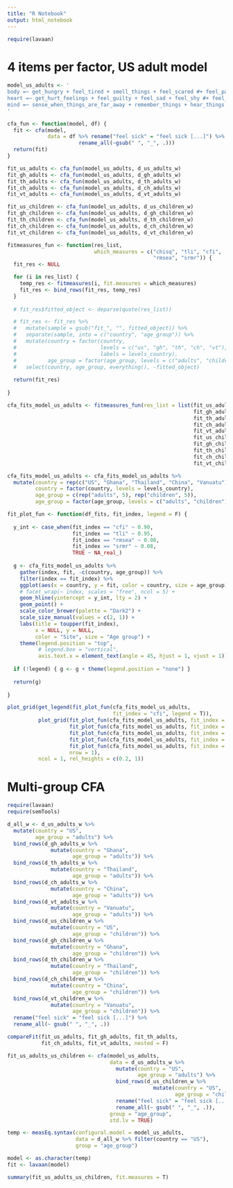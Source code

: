 ```yaml
---
title: "R Notebook"
output: html_notebook
---
```


```r
require(lavaan)
```

# 4 items per factor, US adult model

```r
model_us_adults <- '
body =~ get_hungry + feel_tired + smell_things + feel_scared #+ feel_pain + feel_sick
heart =~ get_hurt_feelings + feel_guilty + feel_sad + feel_shy #+ feel_proud + feel_love
mind =~ sense_when_things_are_far_away + remember_things + hear_things + choose_what_to_do
'
```

```r
cfa_fun <- function(model, df) {
  fit <- cfa(model, 
             data = df %>% rename("feel sick" = "feel sick [...]") %>%
                       rename_all(~gsub(" ", "_", .)))
  return(fit)
}
```

```r
fit_us_adults <- cfa_fun(model_us_adults, d_us_adults_w)
fit_gh_adults <- cfa_fun(model_us_adults, d_gh_adults_w)
fit_th_adults <- cfa_fun(model_us_adults, d_th_adults_w)
fit_ch_adults <- cfa_fun(model_us_adults, d_ch_adults_w)
fit_vt_adults <- cfa_fun(model_us_adults, d_vt_adults_w)
```

```r
fit_us_children <- cfa_fun(model_us_adults, d_us_children_w)
fit_gh_children <- cfa_fun(model_us_adults, d_gh_children_w)
fit_th_children <- cfa_fun(model_us_adults, d_th_children_w)
fit_ch_children <- cfa_fun(model_us_adults, d_ch_children_w)
fit_vt_children <- cfa_fun(model_us_adults, d_vt_children_w)
```

```r
fitmeasures_fun <- function(res_list, 
                            which_measures = c("chisq", "tli", "cfi", 
                                               "rmsea", "srmr")) {
  fit_res <- NULL

  for (i in res_list) {
    temp_res <- fitmeasures(i, fit.measures = which_measures)
    fit_res <- bind_rows(fit_res, temp_res)
  }
  
  # fit_res$fitted_object <- deparse(quote(res_list))

  # fit_res <- fit_res %>%
  #   mutate(sample = gsub("fit_", "", fitted_object)) %>%
  #   separate(sample, into = c("country", "age_group")) %>%
  #   mutate(country = factor(country,
  #                           levels = c("us", "gh", "th", "ch", "vt"),
  #                           labels = levels_country),
  #          age_group = factor(age_group, levels = c("adults", "children"))) %>%
  #   select(country, age_group, everything(), -fitted_object)
  
  return(fit_res)
  
}
```

```r
cfa_fits_model_us_adults <- fitmeasures_fun(res_list = list(fit_us_adults,
                                                            fit_gh_adults,
                                                            fit_th_adults,
                                                            fit_ch_adults,
                                                            fit_vt_adults,
                                                            fit_us_children,
                                                            fit_gh_children,
                                                            fit_th_children,
                                                            fit_ch_children,
                                                            fit_vt_children))
```

```r
cfa_fits_model_us_adults <- cfa_fits_model_us_adults %>%
  mutate(country = rep(c("US", "Ghana", "Thailand", "China", "Vanuatu"), 2),
         country = factor(country, levels = levels_country),
         age_group = c(rep("adults", 5), rep("children", 5)),
         age_group = factor(age_group, levels = c("adults", "children")))
```

```r
fit_plot_fun <- function(df_fits, fit_index, legend = F) {
  
  y_int <- case_when(fit_index == "cfi" ~ 0.90,
                     fit_index == "tli" ~ 0.95,
                     fit_index == "rmsea" ~ 0.08,
                     fit_index == "srmr" ~ 0.08,
                     TRUE ~ NA_real_)
  
  g <- cfa_fits_model_us_adults %>%
    gather(index, fit, -c(country, age_group)) %>%
    filter(index == fit_index) %>%
    ggplot(aes(x = country, y = fit, color = country, size = age_group)) +
    # facet_wrap(~ index, scales = "free", ncol = 5) + 
    geom_hline(yintercept = y_int, lty = 2) +
    geom_point() +
    scale_color_brewer(palette = "Dark2") +
    scale_size_manual(values = c(2, 1)) +
    labs(title = toupper(fit_index),
         x = NULL, y = NULL,
         color = "Site", size = "Age group") +
    theme(legend.position = "top",
          # legend.box = "vertical",
          axis.text.x = element_text(angle = 45, hjust = 1, vjust = 1))
  
  if (!legend) { g <- g + theme(legend.position = "none") }
  
  return(g)
  
}
```

```r
plot_grid(get_legend(fit_plot_fun(cfa_fits_model_us_adults, 
                                  fit_index = "cfi", legend = T)),
          plot_grid(fit_plot_fun(cfa_fits_model_us_adults, fit_index = "chisq"),
                    fit_plot_fun(cfa_fits_model_us_adults, fit_index = "cfi"),
                    fit_plot_fun(cfa_fits_model_us_adults, fit_index = "tli"),
                    fit_plot_fun(cfa_fits_model_us_adults, fit_index = "rmsea"),
                    fit_plot_fun(cfa_fits_model_us_adults, fit_index = "srmr"),
                    nrow = 1),
          ncol = 1, rel_heights = c(0.2, 1))
```


# Multi-group CFA

```r
require(lavaan)
require(semTools)
```

```r
d_all_w <- d_us_adults_w %>%
  mutate(country = "US", 
         age_group = "adults") %>%
  bind_rows(d_gh_adults_w %>%
              mutate(country = "Ghana", 
                     age_group = "adults")) %>%
  bind_rows(d_th_adults_w %>%
              mutate(country = "Thailand", 
                     age_group = "adults")) %>%
  bind_rows(d_ch_adults_w %>%
              mutate(country = "China", 
                     age_group = "adults")) %>%
  bind_rows(d_vt_adults_w %>%
              mutate(country = "Vanuatu", 
                     age_group = "adults")) %>%
  bind_rows(d_us_children_w %>%
              mutate(country = "US", 
                     age_group = "children")) %>%
  bind_rows(d_gh_children_w %>%
              mutate(country = "Ghana", 
                     age_group = "children")) %>%
  bind_rows(d_th_children_w %>%
              mutate(country = "Thailand", 
                     age_group = "children")) %>%
  bind_rows(d_ch_children_w %>%
              mutate(country = "China", 
                     age_group = "children")) %>%
  bind_rows(d_vt_children_w %>%
              mutate(country = "Vanuatu", 
                     age_group = "children")) %>%
  rename("feel sick" = "feel sick [...]") %>%
  rename_all(~ gsub(" ", "_", .))
```

```r
compareFit(fit_us_adults, fit_gh_adults, fit_th_adults, 
           fit_ch_adults, fit_vt_adults, nested = F)
```

```r
fit_us_adults_us_children <- cfa(model_us_adults,
                                 data = d_us_adults_w %>%
                                   mutate(country = "US", 
                                          age_group = "adults") %>%
                                   bind_rows(d_us_children_w %>%
                                               mutate(country = "US", 
                                                      age_group = "children")) %>%
                                   rename("feel sick" = "feel sick [...]") %>%
                                   rename_all(~ gsub(" ", "_", .)),
                                 group = "age_group",
                                 std.lv = TRUE)
```

```r
temp <- measEq.syntax(configural.model = model_us_adults,
                      data = d_all_w %>% filter(country == "US"),
                      group = "age_group")
```

```r
model <- as.character(temp)
fit <- lavaan(model)
```

```r
summary(fit_us_adults_us_children, fit.measures = T)
```

